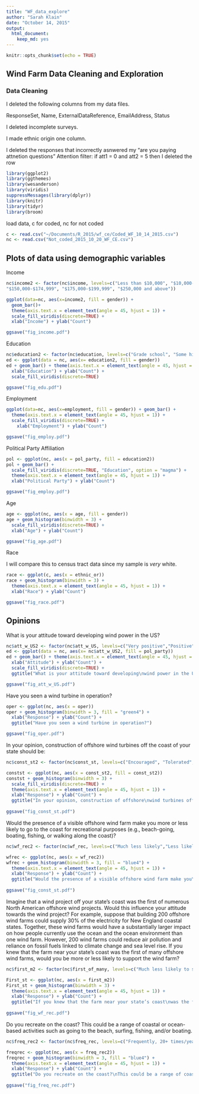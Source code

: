 ```yaml
---
title: "WF_data_explore"
author: "Sarah Klain"
date: "October 14, 2015"
output: 
  html_document: 
    keep_md: yes
---
```


```r
knitr::opts_chunk$set(echo = TRUE)
```

## Wind Farm Data Cleaning and Exploration

### Data Cleaning
I deleted the following columns from my data files.

ResponseSet, Name, ExternalDataReference, EmailAddress, Status

I deleted incomplete surveys.

I made ethnic origin one column. 

I deleted the responses that incorrectly asnwered my "are you paying attnetion questions" Attention filter: if att1 = 0 and att2 = 5 then I deleted the row

```r
library(ggplot2)
library(ggthemes)
library(wesanderson)
library(viridis)
suppressMessages(library(dplyr))
library(knitr)
library(tidyr)
library(broom)
```

load data, c for coded, nc for not coded

```r
c <- read.csv("~/Documents/R_2015/wf_ce/Coded_WF_10_14_2015.csv")
nc <- read.csv("Not_coded_2015_10_20_WF_CE.csv")
```

## Plots of data using demographic variables

Income

```r

nc$income2 <- factor(nc$income, levels=c("Less than $10,000", "$10,000-$14,999","$15,000-$24,999", "$25,000-$34,999", "$35,000-$49,999", "$50,000-$74,999","$75,000-$99,999", "$100,000-$124,999","$125,000-$149,000",
"$150,000-$174,999", "$175,000-$199,999", "$250,000 and above"))

ggplot(data=nc, aes(x=income2, fill = gender)) + 
  geom_bar()+ 
  theme(axis.text.x = element_text(angle = 45, hjust = 1)) +
  scale_fill_viridis(discrete=TRUE) +
  xlab("Income") + ylab("Count")

ggsave("fig_income.pdf")
```

Education

```r
nc$education2 <- factor(nc$education, levels=c("Grade school", "Some high school","High school graduate", "Some college credit ", "Associate degree", "Bechelor degree", "Graduate degree or Professional degree ", "Professional degree"))
ed <- ggplot(data = nc, aes(x= education2, fill = gender))
ed + geom_bar() + theme(axis.text.x = element_text(angle = 45, hjust = 1)) +
  xlab("Education") + ylab("Count") +
  scale_fill_viridis(discrete=TRUE)

ggsave("fig_edu.pdf")
```

Employment

```r
ggplot(data=nc, aes(x=employment, fill = gender)) + geom_bar() + 
  theme(axis.text.x = element_text(angle = 45, hjust = 1)) +
  scale_fill_viridis(discrete=TRUE) +
    xlab("Employment") + ylab("Count")

ggsave("fig_employ.pdf")
```

Political Party Affiliation

```r
pol <- ggplot(nc, aes(x = pol_party, fill = education2))
pol + geom_bar() +
  scale_fill_viridis(discrete=TRUE, "Education", option = "magma") +
  theme(axis.text.x = element_text(angle = 45, hjust = 1)) +
  xlab("Political Party") + ylab("Count") 

ggsave("fig_employ.pdf")
```

Age

```r
age <- ggplot(nc, aes(x = age, fill = gender))
age + geom_histogram(binwidth = 3) +
  scale_fill_viridis(discrete=TRUE) +
  xlab("Age") + ylab("Count")

ggsave("fig_age.pdf")
```

Race

I will compare this to census tract data since my sample is *very* white. 

```r
race <- ggplot(c, aes(x = ethnic_or))
race + geom_histogram(binwidth = 3) +
  theme(axis.text.x = element_text(angle = 45, hjust = 1)) +
  xlab("Race") + ylab("Count")

ggsave("fig_race.pdf")
```

## Opinions

What is your attitude toward developing wind power in the US?
```r
nc$att_w_US2 <- factor(nc$att_w_US, levels=c("Very positive","Positive", "Neutral", "Negative", "Very Negative"))
ed <- ggplot(data = nc, aes(x= nc$att_w_US2, fill = pol_party))
ed + geom_bar() + theme(axis.text.x = element_text(angle = 45, hjust = 1)) +
  xlab("Attitude") + ylab("Count") +
  scale_fill_viridis(discrete=TRUE) +
  ggtitle("What is your attitude toward developing\nwind power in the US?")

ggsave("fig_att_w_US.pdf")
```

Have you seen a wind turbine in operation?
```r
oper <- ggplot(nc, aes(x = oper))
oper + geom_histogram(binwidth = 3, fill = "green4") +
  xlab("Response") + ylab("Count") +
  ggtitle("Have you seen a wind turbine in operation?")

ggsave("fig_oper.pdf")
```

In your opinion, construction of offshore wind turbines off the coast of your state should be:
 
```r
nc$const_st2 <- factor(nc$const_st, levels=c("Encouraged", "Tolerated", "Discouraged", "Prohibited", "Not sure"))

constst <- ggplot(nc, aes(x = const_st2, fill = const_st2))
constst + geom_histogram(binwidth = 3) +
  scale_fill_viridis(discrete=TRUE) +
  theme(axis.text.x = element_text(angle = 45, hjust = 1)) +
  xlab("Response") + ylab("Count") +
  ggtitle("In your opinion, construction of offshore\nwind turbines off the coast of your state should be:")
  
ggsave("fig_const_st.pdf")

```

Would the presence of a visible offshore wind farm make you more or less likely to go to the coast for recreational purposes (e.g., beach-going, boating, fishing, or walking along the coast)?

```r
nc$wf_rec2 <- factor(nc$wf_rec, levels=c("Much less likely","Less likely", "No difference", "More likely", "Much more likely"))

wfrec <- ggplot(nc, aes(x = wf_rec2))
wfrec + geom_histogram(binwidth = 3, fill = "blue4") +
  theme(axis.text.x = element_text(angle = 45, hjust = 1)) +
  xlab("Response") + ylab("Count") +
  ggtitle("Would the presence of a visible offshore wind farm make you\nmore or less likely to go to the coast for recreational purposes, \ne.g., beach-going, boating, fishing, or walking along the coast?")
  
ggsave("fig_const_st.pdf")
```

Imagine that a wind project off your state’s coast was the first of numerous North American offshore wind projects. Would this influence your attitude towards the wind project? For example, suppose that building 200 offshore wind farms could supply 30% of the electricity for New England coastal states. Together, these wind farms would have a substantially larger impact on how people currently use the ocean and the ocean environment than one wind farm. However, 200 wind farms could reduce air pollution and reliance on fossil fuels linked to climate change and sea level rise. If you knew that the farm near your state’s coast was the first of many offshore wind farms, would you be more or less likely to support the wind farm?

```r
nc$first_m2 <- factor(nc$first_of_many, levels=c("Much less likely to support", "Less likely to support", "No effect on my attitude", "More likely to support", "Much more likely to support"))

First_st <- ggplot(nc, aes(x = first_m2))
First_st + geom_histogram(binwidth = 3) +
  theme(axis.text.x = element_text(angle = 45, hjust = 1)) +
  xlab("Response") + ylab("Count") +
  ggtitle("If you knew that the farm near your state’s coast\nwas the first of many offshore wind farms, would you be\nmore or less likely to support the wind farm?")
  
ggsave("fig_wf_rec.pdf")
```

Do you recreate on the coast? This could be a range of coastal or ocean-based activities such as going to the beach, surfing, fishing, and/or boating. 

```r
nc$freq_rec2 <- factor(nc$freq_rec, levels=c("Frequently, 20+ times/year", "Sometimes, 10-20 times/year", "Every now and then, 5-10 times/year", "Rarely, 1-5 times/year", "Never"))

freqrec <- ggplot(nc, aes(x = freq_rec2))
freqrec + geom_histogram(binwidth = 3, fill = "blue4") +
  theme(axis.text.x = element_text(angle = 45, hjust = 1)) +
  xlab("Response") + ylab("Count") +
  ggtitle("Do you recreate on the coast?\nThis could be a range of coastal or ocean-based activities \nsuch as going to the beach, surfing, fishing, and/or boating.")
  
ggsave("fig_freq_rec.pdf")
```


